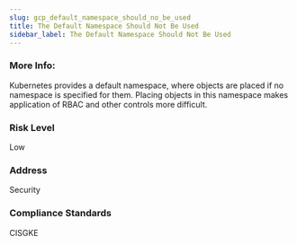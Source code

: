 ```yaml
---
slug: gcp_default_namespace_should_no_be_used
title: The Default Namespace Should Not Be Used
sidebar_label: The Default Namespace Should Not Be Used
---
```


### More Info:

Kubernetes provides a default namespace, where objects are placed if no namespace is specified for them. Placing objects in this namespace makes application of RBAC and other controls more difficult.

### Risk Level

Low

### Address

Security

### Compliance Standards

CISGKE

